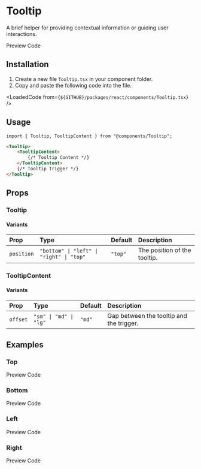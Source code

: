 
# Tooltip
A brief helper for providing contextual information or guiding user interactions.

<TabProvider defaultName="preview">
    <TabList>
        <TabTrigger name="preview">Preview</TabTrigger>
        <TabTrigger name="code">Code</TabTrigger>
    </TabList>
    <TabContent name="preview">
        <Story layout="centered">
            <TooltipDemo />
        </Story>
    </TabContent>
    <TabContent name="code">
        <LoadedCode from={`${GITHUB}/packages/react/src/docs/components/TooltipBlocks/Preview.tsx`} />
    </TabContent>
</TabProvider>

## Installation

1. Create a new file `Tooltip.tsx` in your component folder.
2. Copy and paste the following code into the file.

<LoadedCode from={`${GITHUB}/packages/react/components/Tooltip.tsx`} />

## Usage

```tsx
import { Tooltip, TooltipContent } from "@components/Tooltip";
```

```html
<Tooltip>
    <TooltipContent>
        {/* Tooltip Content */}
    </TooltipContent>
    {/* Tooltip Trigger */}
</Tooltip>
```

## Props

### Tooltip

#### Variants

| Prop | Type | Default | Description |
| :--- | :--- | :------ | :---------- |
| `position` | `"bottom" \| "left" \| "right" \| "top"` | `"top"` | The position of the tooltip. |

### TooltipContent

#### Variants

| Prop | Type | Default | Description |
| :--- | :--- | :------ | :---------- |
| `offset` | `"sm" \| "md" \| "lg"` | `"md"` | Gap between the tooltip and the trigger. |

## Examples


### Top

<TabProvider defaultName="preview">
    <TabList>
        <TabTrigger name="preview">Preview</TabTrigger>
        <TabTrigger name="code">Code</TabTrigger>
    </TabList>
    <TabContent name="preview">
        <Story layout="centered">
            <Examples.Top />
        </Story>
    </TabContent>
    <TabContent name="code">
        <LoadedCode from={`${GITHUB}/packages/react/src/docs/components/TooltipBlocks/Examples/Top.tsx`} />
    </TabContent>
</TabProvider>

### Bottom

<TabProvider defaultName="preview">
    <TabList>
        <TabTrigger name="preview">Preview</TabTrigger>
        <TabTrigger name="code">Code</TabTrigger>
    </TabList>
    <TabContent name="preview">
        <Story layout="centered">
            <Examples.Bottom />
        </Story>
    </TabContent>
    <TabContent name="code">
        <LoadedCode from={`${GITHUB}/packages/react/src/docs/components/TooltipBlocks/Examples/Bottom.tsx`} />
    </TabContent>
</TabProvider>

### Left

<TabProvider defaultName="preview">
    <TabList>
        <TabTrigger name="preview">Preview</TabTrigger>
        <TabTrigger name="code">Code</TabTrigger>
    </TabList>
    <TabContent name="preview">
        <Story layout="centered">
            <Examples.Left />
        </Story>
    </TabContent>
    <TabContent name="code">
        <LoadedCode from={`${GITHUB}/packages/react/src/docs/components/TooltipBlocks/Examples/Left.tsx`} />
    </TabContent>
</TabProvider>

### Right

<TabProvider defaultName="preview">
    <TabList>
        <TabTrigger name="preview">Preview</TabTrigger>
        <TabTrigger name="code">Code</TabTrigger>
    </TabList>
    <TabContent name="preview">
        <Story layout="centered">
            <Examples.Right />
        </Story>
    </TabContent>
    <TabContent name="code">
        <LoadedCode from={`${GITHUB}/packages/react/src/docs/components/TooltipBlocks/Examples/Right.tsx`} />
    </TabContent>
</TabProvider>
